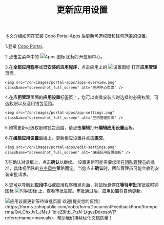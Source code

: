 ﻿---
title: "更新应用设置"
sidebarTitle: "更新应用设置"
---

本文介绍如何在安装 Cobo Portal Apps 后更新可选权限和钱包范围的设置。

1.登录 [Cobo Portal](https://portal.cobo.com/login)。

2.点击主菜单中的 <img src="/en/images/common/icon_apps.svg" className="icon" alt="Apps 图标" /> 图标打开应用中心。

3.在**全部应用程序**或**已安装的应用程序**，点击应用上的 <img src="/en/images/common/icon_advanced.svg" className="icon" alt="设置图标" /> 打开**应用管理**页面。

    <img src="/cn/images/portal-apps/apps-overview.png" className="screenshot_full_screen" alt="应用中心页面" />

4.在**应用管理**页面的**应用设置**标签页上，您可以查看安装应时选择的必需权限，可选权限以及适用钱包范围。

    <img src="/cn/images/portal-apps/app-settings.png" className="screenshot_full_screen" alt="应用管理页面" />

5.如需更新可选权限和钱包范围，请点击**编辑**打开**编辑应用设置**面板。

6.在**编辑应用设置**面板上，更新相应设置并点击**提交**。

    <img src="/cn/images/portal-apps/edit-settings.png" className="screenshot_full_screen" alt="编辑应用设置面板" />

7.在确认对话框上，点击**确认**以继续。
    <Note>设置更新可能需要您所在<a href="/cn/portal/organization/introduction">团队</a><a href="/cn/portal/organization/roles-and-permissions">管理员</a>的批准，具体视团队的<a href="/cn/portal/organization/governance-intro">业务风控</a>策略而定。当您点击<b>确认</b>时，团队管理员可能会收到安装审批请求。</Note>

8.您可以导航到**应用中心**或应用程序概览页面，将鼠标悬停在**等待审批**按钮或时钟图标 <img src="/en/images/portal-apps/icon-pending.png" className="icon" alt="时钟图标"></img> 上，查看审批进度。审批通过后，应用设置将自动更新。 

<img src="/cn/images/portal-apps/installing.png" className="screenshot_full_screen" alt="应用设置更新等待审批页面" />
<Tip>欢迎[提交您的反馈](https://forms.zohopublic.com/cobo/form/DocumentFeedbackForm/formperma/QvLOhxJv1_JMsJ-1dleZ8Itb_7rzN-LtgvsDdxosoVI?referrername=manuals)，帮助我们持续优化文档质量！</Tip>